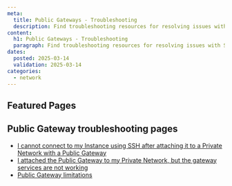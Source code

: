 ```yaml
---
meta:
  title: Public Gateways - Troubleshooting
  description: Find troubleshooting resources for resolving issues with Scaleway Public Gateways.
content:
  h1: Public Gateways - Troubleshooting
  paragraph: Find troubleshooting resources for resolving issues with Scaleway Public Gateways.
dates:
  posted: 2025-03-14
  validation: 2025-03-14
categories:
  - network
---
```


<ProductHeader
  productName="Public Gateways troubleshooting"
  productLogo="publicGateway"
  description="Learn how to fix the most common issues with Scaleway Public Gateways."
/>

## Featured Pages

<Grid>
    <DefaultCard
      title="Public Gateways FAQ"
      description="Answers to common questions"
      url="/faq/public-gateways/"
      label="See more"
    />
    <DefaultCard
      title="Configuring a Public Gateway"
      description="Get your gateway up and running"
      url="/public-gateways/how-to/configure-a-public-gateway/"
      label="See more"
    />
    <DefaultCard
      title="Using SSH bastion"
      description="Connect to resources behind a gateway"
      url="/public-gateways/how-to/use-ssh-bastion/"
      label="See more"
    />
</Grid>
<Grid>
    <DefaultCard
      title="Solving SSH connection problems"
      description="Troubleshoot common issues"
      url="/public-gateways/troubleshooting/cant-connect-to-instance-with-pn-gateway/"
      label="See more"
    />
    <DefaultCard
      title="Gateway services not working"
      description="Resolve typical problems"
      url="/public-gateways/troubleshooting/gateway-services-not-working/"
      label="See more"
    />
    <DefaultCard
      title="IPAM-mode vs Legacy gateways"
      description="What's the difference?"
      url="/public-gateways/concepts/#ipam"
      label="See more"
    />
</Grid>

## Public Gateway troubleshooting pages

- [I cannot connect to my Instance using SSH after attaching it to a Private Network with a Public Gateway](/public-gateways/troubleshooting/cant-connect-to-instance-with-pn-gateway/)
- [I attached the Public Gateway to my Private Network, but the gateway services are not working](/public-gateways/troubleshooting/gateway-services-not-working/)
- [Public Gateway limitations](/public-gateways/troubleshooting/gw-limitations/)
